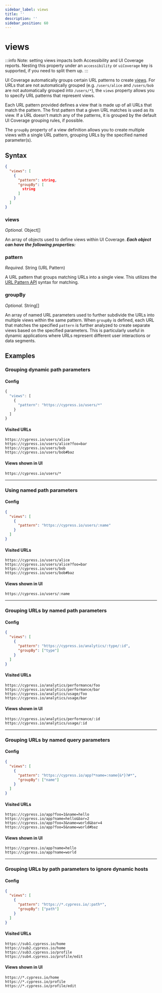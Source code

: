 ```yaml
---
sidebar_label: views
title: ''
description: ''
sidebar_position: 60
---
```


# views

:::info
Note: setting views impacts both Accessibility and UI Coverage reports.
Nesting this property under an `accessibility` or `uiCoverage` key is
supported, if you need to split them up.
:::

UI Coverage automatically groups certain URL patterns to create [views](/ui-coverage/core-concepts/views). For URLs that are not automatically grouped (e.g. `/users/alice` and `/users/bob` are not automatically grouped into `/users/*`), the `views` property allows you to specify URL patterns that represent views.

Each URL pattern provided defines a view that is made up of all URLs that match the pattern. The first pattern that a given URL matches is used as its view. If a URL doesn't match any of the patterns, it is grouped by the default UI Coverage grouping rules, if possible.

The `groupBy` property of a view definition allows you to create multiple views with a single URL pattern, grouping URLs by the specified named parameter(s).

## Syntax

```json
{
  "views": [
    {
      "pattern": string,
      "groupBy": [
        string
      ]
    }
  ]
}
```

### views

_Optional._ Object\[]

An array of objects used to define views within UI Coverage. _**Each object can have the following properties:**_

### pattern

_Required._ String (URL Pattern)

A URL pattern that groups matching URLs into a single view. This utilizes the [URL Pattern API](https://developer.mozilla.org/en-US/docs/Web/API/URL_Pattern_API) syntax for matching.

### groupBy

_Optional._ String\[]

An array of named URL parameters used to further subdivide the URLs into multiple views within the same pattern. When `groupBy` is defined, each URL that matches the specified `pattern` is further analyzed to create separate views based on the specified parameters. This is particularly useful in dynamic applications where URLs represent different user interactions or data segments.

## Examples

### Grouping dynamic path parameters

#### Config

```typescript
{
  "views": [
    {
      "pattern": "https://cypress.io/users/*"
    }
  ]
}
```

#### Visited URLs

```
https://cypress.io/users/alice
https://cypress.io/users/alice?foo=bar
https://cypress.io/users/bob
https://cypress.io/users/bob#baz
```

#### Views shown in UI

```
https://cypress.io/users/*
```

---

### Using named path parameters

#### Config

```json
{
  "views": [
    {
      "pattern": "https://cypress.io/users/:name"
    }
  ]
}
```

#### Visited URLs

```
https://cypress.io/users/alice
https://cypress.io/users/alice?foo=bar
https://cypress.io/users/bob
https://cypress.io/users/bob#baz
```

#### Views shown in UI

```
https://cypress.io/users/:name
```

---

### Grouping URLs by named path parameters

#### Config

```json
{
  "views": [
    {
      "pattern": "https://cypress.io/analytics/:type/:id",
      "groupBy": ["type"]
    }
  ]
}
```

#### Visited URLs

```
https://cypress.io/analytics/performance/foo
https://cypress.io/analytics/performance/bar
https://cypress.io/analytics/usage/foo
https://cypress.io/analytics/usage/bar
```

#### Views shown in UI

```
https://cypress.io/analytics/performance/:id
https://cypress.io/analytics/usage/:id
```

---

### Grouping URLs by named query parameters

#### Config

```json
{
  "views": [
    {
      "pattern": "https://cypress.io/app?*name=:name{&*}?#*",
      "groupBy": ["name"]
    }
  ]
}
```

#### Visited URLs

```
https://cypress.io/app?foo=1&name=hello
https://cypress.io/app?name=hello&bar=2
https://cypress.io/app?foo=3&name=world&bar=4
https://cypress.io/app?foo=5&name=world#baz
```

#### Views shown in UI

```
https://cypress.io/app?name=hello
https://cypress.io/app?name=world
```

---

### Grouping URLs by path parameters to ignore dynamic hosts

#### Config

```json
{
  "views": [
    {
      "pattern": "https://*.cypress.io/:path*",
      "groupBy": ["path"]
    }
  ]
}
```

#### Visited URLs

```
https://sub1.cypress.io/home
https://sub2.cypress.io/home
https://sub3.cypress.io/profile
https://sub4.cypress.io/profile/edit
```

#### Views shown in UI

```
https://*.cypress.io/home
https://*.cypress.io/profile
https://*.cypress.io/profile/edit
```
